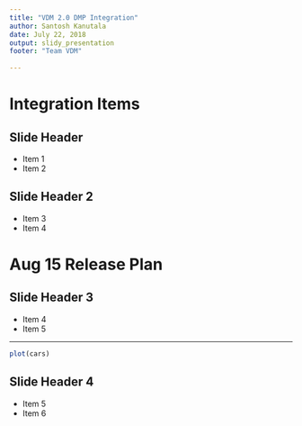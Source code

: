 ```yaml
---
title: "VDM 2.0 DMP Integration"
author: Santosh Kanutala
date: July 22, 2018
output: slidy_presentation
footer: "Team VDM"
 
---
```


# Integration Items

## Slide Header

- Item 1
- Item 2

## Slide Header 2

- Item 3
- Item 4

# Aug 15 Release Plan

## Slide Header 3

- Item 4
- Item 5

---

```r
plot(cars)
```

## Slide Header 4

- Item 5
- Item 6